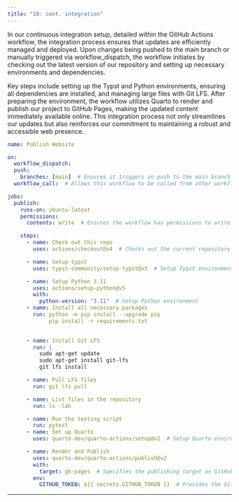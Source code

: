 ```yaml
---
title: "18: cont. integration"
---
```



In our continuous integration setup, detailed within the GitHub Actions workflow, the integration process ensures that updates are efficiently managed and deployed. Upon changes being pushed to the main branch or manually triggered via workflow_dispatch, the workflow initiates by checking out the latest version of our repository and setting up necessary environments and dependencies.

Key steps include setting up the Typst and Python environments, ensuring all dependencies are installed, and managing large files with Git LFS. After preparing the environment, the workflow utilizes Quarto to render and publish our project to GitHub Pages, making the updated content immediately available online. This integration process not only streamlines our updates but also reinforces our commitment to maintaining a robust and accessible web presence.

```yaml
name: Publish Website

on:
  workflow_dispatch:
  push:
    branches: [main]  # Ensures it triggers on push to the main branch
  workflow_call:  # Allows this workflow to be called from other workflows

jobs:
  publish:
    runs-on: ubuntu-latest
    permissions:
      contents: write  # Ensures the workflow has permissions to write to the repo

    steps:
      - name: Check out this repo
        uses: actions/checkout@v4  # Checks out the current repository

      - name: Setup typst
        uses: typst-community/setup-typst@v3  # Setup Typst environment

      - name: Setup Python 3.11
        uses: actions/setup-python@v5
        with:
          python-version: "3.11"  # Setup Python environment
      - name: Install all necessary packages
        run: python -m pip install --upgrade pip
             pip install -r requirements.txt
             

      - name: Install Git LFS
        run: |
          sudo apt-get update
          sudo apt-get install git-lfs
          git lfs install

      - name: Pull LFS files
        run: git lfs pull

      - name: List files in the repository
        run: ls -lah

      - name: Run the testing script
        run: pytest 
      - name: Set up Quarto
        uses: quarto-dev/quarto-actions/setup@v2  # Setup Quarto environment

      - name: Render and Publish
        uses: quarto-dev/quarto-actions/publish@v2
        with:
          target: gh-pages  # Specifies the publishing target as GitHub Pages
        env:
          GITHUB_TOKEN: ${{ secrets.GITHUB_TOKEN }}  # Provides the GitHub token for authentication
```

* * *
